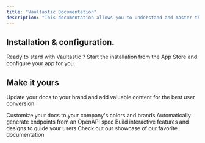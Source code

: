 ```yaml
---
title: "Vaultastic Documentation"
description: "This documentation allows you to understand and master the different features of Vaultastic, the ideal companion for all those who invest in gold and precious metals."
---
```


## Installation & configuration.

<Card title="Welcome to Vaultastic" icon="sparkles">
  Ready to stard with Vaultastic ? Start the installation from the App Store and configure your app for you.
</Card>

## Make it yours

Update your docs to your brand and add valuable content for the best user conversion.

<CardGroup cols="2">
  <Card title="Customize Style" icon="palette" href="https://mintlify.com/docs/settings/global">
    Customize your docs to your company's colors and brands
  </Card>
  <Card title="Reference APIs" icon="code" href="https://mintlify.com/docs/api-playground/openapi">
    Automatically generate endpoints from an OpenAPI spec
  </Card>
  <Card title="Add Components" icon="screwdriver-wrench" href="https://mintlify.com/docs/content/components/accordions">
    Build interactive features and designs to guide your users
  </Card>
  <Card title="Get Inspiration" icon="stars" href="https://mintlify.com/customers">
    Check out our showcase of our favorite documentation
  </Card>
</CardGroup>